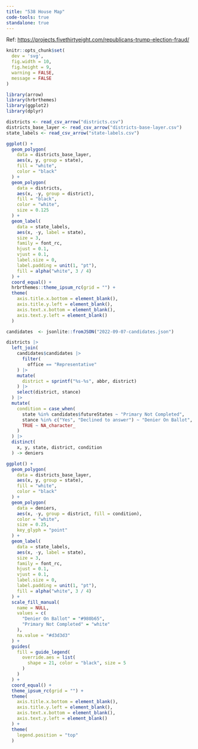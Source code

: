 ```yaml
---
title: "538 House Map"
code-tools: true
standalone: true
---
```


Ref: <https://projects.fivethirtyeight.com/republicans-trump-election-fraud/>

```r
knitr::opts_chunk$set(
  dev = 'svg',
  fig.width = 10,
  fig.height = 9,
  warning = FALSE,
  message = FALSE
) 
```

```r
library(arrow)
library(hrbrthemes)
library(ggplot2)
library(dplyr)
```

```r
districts <- read_csv_arrow("districts.csv")
districts_base_layer <- read_csv_arrow("districts-base-layer.csv")
state_labels <- read_csv_arrow("state-labels.csv")
```

```r
ggplot() +
  geom_polygon(
    data = districts_base_layer,
    aes(x, y, group = state),
    fill = "white",
    color = "black"
  ) +
  geom_polygon(
    data = districts,
    aes(x, -y, group = district),
    fill = "black",
    color = "white",
    size = 0.125
  ) +
  geom_label(
    data = state_labels,
    aes(x, -y, label = state),
    size = 3,
    family = font_rc,
    hjust = 0.1,
    vjust = 0.1,
    label.size = 0,
    label.padding = unit(1, "pt"),
    fill = alpha("white", 3 / 4)
  ) +
  coord_equal() +
  hrbrthemes::theme_ipsum_rc(grid = "") +
  theme(
    axis.title.x.bottom = element_blank(),
    axis.title.y.left = element_blank(),
    axis.text.x.bottom = element_blank(),
    axis.text.y.left = element_blank()
  )
```

```r
candidates  <- jsonlite::fromJSON("2022-09-07-candidates.json")

districts |> 
  left_join(
    candidates$candidates |> 
      filter(
        office == "Representative"
    ) |> 
    mutate(
      district = sprintf("%s-%s", abbr, district)
    ) |> 
    select(district, stance)
  ) |> 
  mutate(
    condition = case_when(
      state %in% candidates$futureStates ~ "Primary Not Completed",
      stance %in% c("Yes", "Declined to answer") ~ "Denier On Ballot",
      TRUE ~ NA_character_ 
    )
  ) |> 
  distinct(
    x, y, state, district, condition
  ) -> deniers
```

```r
ggplot() +
  geom_polygon(
    data = districts_base_layer,
    aes(x, y, group = state),
    fill = "white",
    color = "black"
  ) +
  geom_polygon(
    data = deniers,
    aes(x, -y, group = district, fill = condition),
    color = "white",
    size = 0.25,
    key_glyph = "point"
  ) +
  geom_label(
    data = state_labels,
    aes(x, -y, label = state),
    size = 3,
    family = font_rc,
    hjust = 0.1,
    vjust = 0.1,
    label.size = 0,
    label.padding = unit(1, "pt"),
    fill = alpha("white", 3 / 4)
  ) +
  scale_fill_manual(
    name = NULL,
    values = c(
      "Denier On Ballot" = "#980b65",
      "Primary Not Completed" = "white"
    ),
    na.value = "#d3d3d3"
  ) +
  guides(
    fill = guide_legend(
      override.aes = list(
        shape = 21, color = "black", size = 5
      )
    )
  ) +
  coord_equal() +
  theme_ipsum_rc(grid = "") +
  theme(
    axis.title.x.bottom = element_blank(),
    axis.title.y.left = element_blank(),
    axis.text.x.bottom = element_blank(),
    axis.text.y.left = element_blank()
  ) +
  theme(
    legend.position = "top"
  )
```